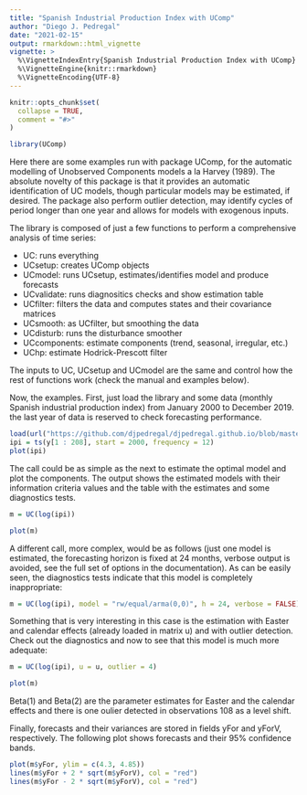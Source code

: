 ---
title: "Spanish Industrial Production Index with UComp"
author: "Diego J. Pedregal"
date: "2021-02-15"
output: rmarkdown::html_vignette
vignette: >
  %\VignetteIndexEntry{Spanish Industrial Production Index with UComp}
  %\VignetteEngine{knitr::rmarkdown}
  %\VignetteEncoding{UTF-8}
---

```{r, include = FALSE}
knitr::opts_chunk$set(
  collapse = TRUE,
  comment = "#>"
)
```

```{r setup}
library(UComp)
```

Here there are some examples run with package UComp, for the automatic modelling of Unobserved Components models a la Harvey (1989). The absolute novelty of this package is that it provides an automatic identification of UC models, though particular models may be estimated, if desired. The package also perform outlier detection, may identify cycles of period longer than one year and allows for models with exogenous inputs.

The library is composed of just a few functions to perform a comprehensive analysis of time series:

* UC: runs everything
* UCsetup: creates UComp objects
* UCmodel: runs UCsetup, estimates/identifies model and produce forecasts
* UCvalidate: runs diagnositics checks and show estimation table
* UCfilter: filters the data and computes states and their covariance matrices
* UCsmooth: as UCfilter, but smoothing the data
* UCdisturb: runs the disturbance smoother
* UCcomponents: estimate components (trend, seasonal, irregular, etc.)
* UChp: estimate Hodrick-Prescott filter

The inputs to UC, UCsetup and UCmodel are the same and control how the rest of functions work (check the manual and examples below).

Now, the examples. First, just load the library and some data (monthly Spanish industrial production index) from January 2000 to December 2019. the last year of data is reserved to check forecasting performance.

```{r load data}
load(url("https://github.com/djpedregal/djpedregal.github.io/blob/master/ipi.Rdata?raw=true"))
ipi = ts(y[1 : 208], start = 2000, frequency = 12)
plot(ipi)
```

The call could be as simple as the next to estimate the optimal model and plot the components. The output shows the estimated models with their information criteria values and the table with the estimates and some diagnostics tests.

```{r run model}
m = UC(log(ipi))
```

```{r plot components}
plot(m)
```

A different call, more complex, would be as follows (just one model is estimated, the forecasting horizon is fixed at 24 months, verbose output is avoided, see the full set of options in the documentation). As can be easily seen, the diagnostics tests indicate that this model is completely inappropriate:

```{r run model 2}
m = UC(log(ipi), model = "rw/equal/arma(0,0)", h = 24, verbose = FALSE)
```

Something that is very interesting in this case is the estimation with Easter and calendar effects (already loaded in matrix u) and with outlier detection. Check out the diagnostics and now to see that this model is much more adequate:

```{r outliers}
m = UC(log(ipi), u = u, outlier = 4)
```

```{r plot outliers}
plot(m)
```

Beta(1) and Beta(2) are the parameter estimates for Easter and the calendar effects and there is one oulier detected in observations 108 as a level shift.

Finally, forecasts and their variances are stored in fields yFor and yForV, respectively. The following plot shows forecasts and their 95% confidence bands.

```{r forecasts}
plot(m$yFor, ylim = c(4.3, 4.85))
lines(m$yFor + 2 * sqrt(m$yForV), col = "red")
lines(m$yFor - 2 * sqrt(m$yForV), col = "red")
```



